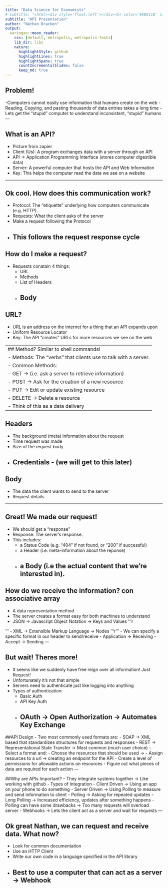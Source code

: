 ```yaml
---
title: "Data Science for Economists"
# subtitle: "<html><div style='float:left'></div><hr color='#EB811B' size=1px width=796px></html>"
subtitle: "API Presentation"
author: "Nathan Bracken"
output:
  xaringan::moon_reader:
    css: [default, metropolis, metropolis-fonts] 
    lib_dir: libs
    nature:
      highlightStyle: github
      highlightLines: true 
      highlightSpans: true
      countIncrementalSlides: false
      keep_md: true
---
```

## Problem!
  -Computers cannot easily use information that humans create on the web
  - Reading, Copying, and pasting thousands of data entries takes a long time
  - Lets get the "stupid" computer to understand inconsistent, "stupid" humans
---

## What is an API?
  - Picture from zapier
  - Client (Us): A program exchanges data with a server through an API 
  - API -> Application Programming Interface (stores computer digestible data)
  - Server: A powerful computer that hosts the API and Web Information
  - Key: This helps the computer read the data we see on a website
   
---

## Ok cool. How does this communication work?
  - Protocol: The "etiquette" underlying how computers communicate (e.g. HTTP).
  - Requests: What the client asks of the server
  - Make a request following the Protocol
  - This follows the request response cycle
---

## How do I make a request?
 - Requests conatain 4 things: 
    - URL 
    - Methods
    - List of Headers 
    - Body
---

## URL?
 - URL is an address on the internet for a thing that an API expands upon
  - Uniform Resource Locator
  - Key: The API "creates" URLs for more resources we see on the web

---
## Method? Similar to shell commands!
 - Methods: The "verbs" that clients use to talk with a server. 
  - Common Methods:
    - GET -> (i.e. ask a server to retrieve information) 
    - POST -> Ask for the creation of a new resource
    - PUT -> Edit or update existing resource
    - DELETE -> Delete a resource
 - Think of this as a data delivery
---

## Headers
  - The background (meta) information about the request
  - Time request was made
  - Size of the request body
  - Credentials - (we will get to this later)
---

## Body
  - The data the client wants to send to the server
  - Request details

---

## Great! We made our request!
  - We should get a "response"
  - Response: The server's response. 
  - This includes: 
    - a Status Code (e.g. "404" if not found, or "200" if successful)
    - a Header (i.e. meta-information about the reponse)
    - a Body (i.e the actual content that we're interested in).
--- 

## How do we receive the information? con associative array
  - A data representation method
  - The server creates a format easy for both machines to understand
  - JSON -> Javascript Object Notation -> Keys and Values
  '''r
  
  '''
  - XML -> Extensible Markup Language -> Nodes
  '''r
  '''
  - We can specify a specific format in our header to send/receive
    - Application -> Receiving
    - Accept -> Sending
--- 

## But wait! Theres more!
  - It seems like we suddenly have free reign over all information! Just Request!
  - Unfortunately it's not that simple
  - Servers need to authenticate just like logging into anything
  - Types of authentication: 
    - Basic Auth
    - API Key Auth
    - OAuth -> Open Authorization -> Automates Key Exchange
---

##API Design
  - Two most commonly used formats are: 
    - SOAP -> XML based that standardizes structures for requests and responses
    - REST -> Representational State Transfer -> Most common (much user choice)
  -Select a format and: 
    - Choose the resources that should be used ->
    - Assign resources to a url -> creating an endpoint for the API
    - Create a level of permissions for allowable actions on resources
    - Figure out what pieces of data are required for each action
---

##Why are APIs Important? 
  - They integrate systems together -> Like working with github
  - Types of Integration
    - Client Driven -> Using an app on your phone to do something
    - Server Driven -> Using Polling to measure and send information to client
      - Polling -> Asking for repeated updates
      - Long Polling -> Increased efficiency, updates after something happens
    - Polling can have some drawbacks -> Too many requests will overload server
    - Webhooks -> Lets the client act as a server and wait for requests
--- 

## Ok great Nathan, we can request and receive data. What now? 
  - Look for common documentation
  - Use an HTTP Client
  - Write our own code in a language specified in the API library
  - Best to use a computer that can act as a server -> Webhook
---
